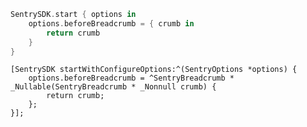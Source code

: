 ```swift
SentrySDK.start { options in
    options.beforeBreadcrumb = { crumb in
        return crumb
    }
}
```

```objc
[SentrySDK startWithConfigureOptions:^(SentryOptions *options) {
    options.beforeBreadcrumb = ^SentryBreadcrumb * _Nullable(SentryBreadcrumb * _Nonnull crumb) {
        return crumb;
    };
}];
```
